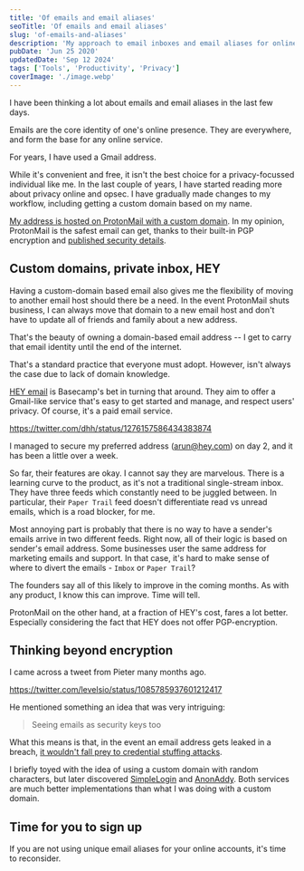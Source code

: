 ```yaml
---
title: 'Of emails and email aliases'
seoTitle: 'Of emails and email aliases'
slug: 'of-emails-and-aliases'
description: 'My approach to email inboxes and email aliases for online privacy.'
pubDate: 'Jun 25 2020'
updatedDate: 'Sep 12 2024'
tags: ['Tools', 'Productivity', 'Privacy']
coverImage: './image.webp'
---
```


I have been thinking a lot about emails and email aliases in the last few days.

Emails are the core identity of one's online presence. They are everywhere, and form the base for any online service.

For years, I have used a Gmail address.

While it's convenient and free, it isn't the best choice for a privacy-focussed individual like me. In the last couple of years, I have started reading more about privacy online and opsec. I have gradually made changes to my workflow, including getting a custom domain based on my name.

[My address is hosted on ProtonMail with a custom domain](https://blogarunsathiya.wordpress.com/2018/12/22/5-months-with-protonmail-and-i-havent-looked-back/). In my opinion, ProtonMail is the safest email can get, thanks to their built-in PGP encryption and [published security details](https://protonmail.com/security-details).

## Custom domains, private inbox, HEY

Having a custom-domain based email also gives me the flexibility of moving to another email host should there be a need. In the event ProtonMail shuts business, I can always move that domain to a new email host and don't have to update all of friends and family about a new address.

That's the beauty of owning a domain-based email address -- I get to carry that email identity until the end of the internet.

That's a standard practice that everyone must adopt. However, isn't always the case due to lack of domain knowledge.

[HEY email](https://blogarunsathiya.wordpress.com/2020/06/18/basecamp-hey-and-apple/) is Basecamp's bet in turning that around. They aim to offer a Gmail-like service that's easy to get started and manage, and respect users' privacy. Of course, it's a paid email service.

https://twitter.com/dhh/status/1276157586434383874

I managed to secure my preferred address (arun@hey.com) on day 2, and it has been a little over a week.

So far, their features are okay. I cannot say they are marvelous. There is a learning curve to the product, as it's not a traditional single-stream inbox. They have three feeds which constantly need to be juggled between. In particular, their `Paper Trail` feed doesn't differentiate read vs unread emails, which is a road blocker, for me.

Most annoying part is probably that there is no way to have a sender's emails arrive in two different feeds. Right now, all of their logic is based on sender's email address. Some businesses user the same address for marketing emails and support. In that case, it's hard to make sense of where to divert the emails - `Imbox` or `Paper Trail`?

The founders say all of this likely to improve in the coming months. As with any product, I know this can improve. Time will tell.

ProtonMail on the other hand, at a fraction of HEY's cost, fares a lot better. Especially considering the fact that HEY does not offer PGP-encryption.

## Thinking beyond encryption

I came across a tweet from Pieter many months ago.

https://twitter.com/levelsio/status/1085785937601212417

He mentioned something an idea that was very intriguing:

> Seeing emails as security keys too

What this means is that, in the event an email address gets leaked in a breach, [it wouldn't fall prey to credential stuffing attacks](https://www.cloudflare.com/learning/bots/what-is-credential-stuffing/).

I briefly toyed with the idea of using a custom domain with random characters, but later discovered [SimpleLogin](https://simplelogin.io/) and [AnonAddy](https://anonaddy.com/). Both services are much better implementations than what I was doing with a custom domain.

## Time for you to sign up

If you are not using unique email aliases for your online accounts, it's time to reconsider.
